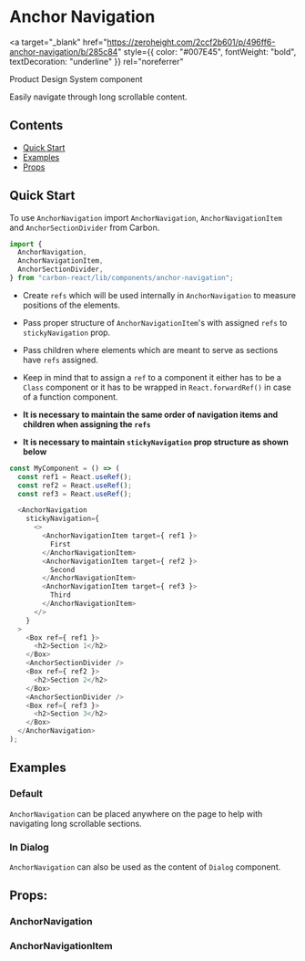 

<Meta of={AnchorNavigationStories} />

# Anchor Navigation

<a
  target="_blank"
  href="https://zeroheight.com/2ccf2b601/p/496ff6-anchor-navigation/b/285c84"
  style={{ color: "#007E45", fontWeight: "bold", textDecoration: "underline" }}
  rel="noreferrer"
>
  Product Design System component
</a>

Easily navigate through long scrollable content.

## Contents

- [Quick Start](#quick-start)
- [Examples](#examples)
- [Props](#props)

## Quick Start

To use `AnchorNavigation` import `AnchorNavigation`, `AnchorNavigationItem` and `AnchorSectionDivider` from Carbon.

```javascript
import {
  AnchorNavigation,
  AnchorNavigationItem,
  AnchorSectionDivider,
} from "carbon-react/lib/components/anchor-navigation";
```

- Create `refs` which will be used internally in `AnchorNavigation` to measure positions of the elements.

- Pass proper structure of `AnchorNavigationItem`'s with assigned `refs` to `stickyNavigation` prop.

- Pass children where elements which are meant to serve as sections have `refs` assigned.

- Keep in mind that to assign a `ref` to a component it either has to be a `Class` component or it has to be wrapped in `React.forwardRef()` in case of a function component.

- **It is necessary to maintain the same order of navigation items and children when assigning the `refs`**

- **It is necessary to maintain `stickyNavigation` prop structure as shown below**

```javascript
const MyComponent = () => (
  const ref1 = React.useRef();
  const ref2 = React.useRef();
  const ref3 = React.useRef();

  <AnchorNavigation
    stickyNavigation={
      <>
        <AnchorNavigationItem target={ ref1 }>
          First
        </AnchorNavigationItem>
        <AnchorNavigationItem target={ ref2 }>
          Second
        </AnchorNavigationItem>
        <AnchorNavigationItem target={ ref3 }>
          Third
        </AnchorNavigationItem>
      </>
    }
  >
    <Box ref={ ref1 }>
      <h2>Section 1</h2>
    </Box>
    <AnchorSectionDivider />
    <Box ref={ ref2 }>
      <h2>Section 2</h2>
    </Box>
    <AnchorSectionDivider />
    <Box ref={ ref3 }>
      <h2>Section 3</h2>
    </Box>
  </AnchorNavigation>
);
```

## Examples

### Default

`AnchorNavigation` can be placed anywhere on the page to help with navigating long scrollable sections.

<Story of={AnchorNavigationStories.DefaultStory} />

### In Dialog

`AnchorNavigation` can also be used as the content of `Dialog` component.

<Canvas of={AnchorNavigationStories.InFullScreenDialogStory} />

## Props:

### AnchorNavigation

<ArgTypes of={AnchorNavigationStories} />

### AnchorNavigationItem

<ArgTypes of={AnchorNavigationItemStories} />
